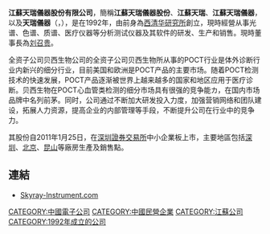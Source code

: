 '''江蘇天瑞儀器股份有限公司'''，簡稱'''江蘇天瑞儀器股份'''、'''江蘇天瑞'''、'''江蘇天瑞儀器'''，以及'''天瑞儀器'''（'''{{lang-en|Jiangsu Skyray Instrument Co., Ltd.}}'''，{{szse|300165}}），是在1992年，由前身為[[西清华研究所|西清华研究所]]創立，現時經營从事光谱、色谱、质谱、医疗仪器等分析测试仪器及其软件的研发、生产和销售。現時董事長為[[刘召贵|刘召贵]]。

全资子公司贝西生物公司的全资子公司贝西生物所从事的POCT行业是体外诊断行业内新兴的细分行业，目前美国和欧洲是POCT产品的主要市场。随着POCT检测技术的快速发展，POCT产品逐渐被世界上越来越多的国家和地区应用于医疗诊断。贝西生物在POCT心血管类检测的细分市场具有很强的竞争能カ，在国内市场品牌中名列前茅。同时，公司通过不断加大研发投入力度，加强营销网络和团队建设，拓展人力资源，提高企业的内部管理等手段，不断提升公司在行业中的竞争力。

其股份自2011年1月25日，在[[深圳證券交易所|深圳證券交易所]]中小企業板上市，主要地區包括[[深圳|深圳]]、[[北京|北京]]、[[昆山|昆山]]等廠房生產及銷售點。

==連結==
*[http://www.skyray-instrument.com Skyray-Instrument.com]{{Wayback|url=http://www.skyray-instrument.com/ |date=20200818115336 }}

[[CATEGORY:中國電子公司|CATEGORY:中國電子公司]]
[[CATEGORY:中國民營企業|CATEGORY:中國民營企業]]
[[CATEGORY:江蘇公司|CATEGORY:江蘇公司]]
[[CATEGORY:1992年成立的公司|CATEGORY:1992年成立的公司]]